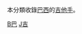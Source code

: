 {{Commons cat|Guitarists from Brazil}}
本分類收錄[[巴西|巴西]]的[[吉他手|吉他手]]。

[[Category:各國吉他手|B巴]]
[[Category:依樂器劃分的巴西音樂家|J吉]]